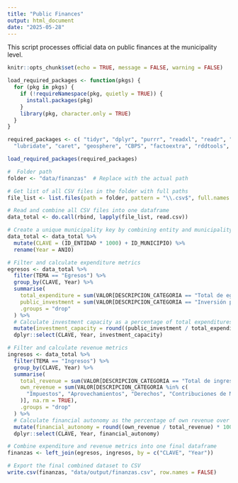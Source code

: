 ```yaml
---
title: "Public Finances"
output: html_document
date: "2025-05-28"
---
```


This script processes official data on public finances at the municipality level. 

```r

knitr::opts_chunk$set(echo = TRUE, message = FALSE, warning = FALSE)

```

```r

load_required_packages <- function(pkgs) {
  for (pkg in pkgs) {
    if (!requireNamespace(pkg, quietly = TRUE)) {
      install.packages(pkg)
    }
    library(pkg, character.only = TRUE)
  }
}

required_packages <- c( "tidyr", "dplyr", "purrr", "readxl", "readr", "janitor", "scales",
  "lubridate", "caret", "geosphere", "CBPS", "factoextra", "rddtools", "hrbrthemes", "rdrobust", "stringr", "tibble")

load_required_packages(required_packages)


```


```r

#  Folder path 
folder <- "data/finanzas"  # Replace with the actual path

# Get list of all CSV files in the folder with full paths
file_list <- list.files(path = folder, pattern = "\\.csv$", full.names = TRUE)

# Read and combine all CSV files into one dataframe
data_total <- do.call(rbind, lapply(file_list, read.csv))

# Create a unique municipality key by combining entity and municipality IDs
data_total <- data_total %>% 
  mutate(CLAVE = (ID_ENTIDAD * 1000) + ID_MUNICIPIO) %>% 
  rename(Year = ANIO)

# Filter and calculate expenditure metrics
egresos <- data_total %>% 
  filter(TEMA == "Egresos") %>% 
  group_by(CLAVE, Year) %>% 
  summarise(
    total_expenditure = sum(VALOR[DESCRIPCION_CATEGORIA == "Total de egresos"], na.rm = TRUE),
    public_investment = sum(VALOR[DESCRIPCION_CATEGORIA == "Inversión pública"], na.rm = TRUE),
    .groups = "drop"
  ) %>% 
  # Calculate investment capacity as a percentage of total expenditures
  mutate(investment_capacity = round((public_investment / total_expenditure) * 100, 2)) %>% 
  dplyr::select(CLAVE, Year, investment_capacity)

# Filter and calculate revenue metrics
ingresos <- data_total %>% 
  filter(TEMA == "Ingresos") %>% 
  group_by(CLAVE, Year) %>% 
  summarise(
    total_revenue = sum(VALOR[DESCRIPCION_CATEGORIA == "Total de ingresos"], na.rm = TRUE),
    own_revenue = sum(VALOR[DESCRIPCION_CATEGORIA %in% c(
      "Impuestos", "Aprovechamientos", "Derechos", "Contribuciones de Mejoras"
    )], na.rm = TRUE),
    .groups = "drop"
  ) %>% 
  # Calculate financial autonomy as the percentage of own revenue over total revenue
  mutate(financial_autonomy = round((own_revenue / total_revenue) * 100, 2)) %>% 
  dplyr::select(CLAVE, Year, financial_autonomy)

# Combine expenditure and revenue metrics into one final dataframe
finanzas <- left_join(egresos, ingresos, by = c("CLAVE", "Year"))

# Export the final combined dataset to CSV
write.csv(finanzas, "data/output/finanzas.csv", row.names = FALSE)

```
